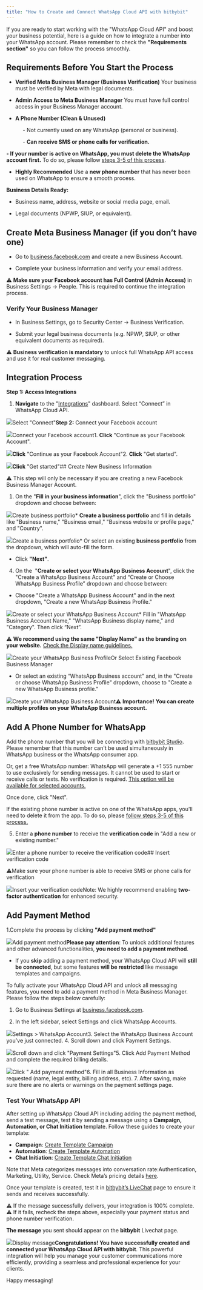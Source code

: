 ```yaml
---
title: "How to Create and Connect WhatsApp Cloud API with bitbybit"
---
```


If you are ready to start working with the "WhatsApp Cloud API" and boost your business potential, here is a guide on how to integrate a number into your WhatsApp account. Please remember to check the **"Requirements section"** so you can follow the process smoothly.

## Requirements Before You Start the Process

* **Verified Meta Business Manager (Business Verification)** Your business must be verified by Meta with legal documents.  
  

* **Admin Access to Meta Business Manager** You must have full control access in your Business Manager account.  
  

* **A Phone Number (Clean & Unused)**‍

            - Not currently used on any WhatsApp (personal or business).

            - **Can receive SMS or phone calls for verification.**

 **- If your number is active on WhatsApp, you must delete the WhatsApp account first.** To do so, please follow [steps 3-5 of this process](https://developers.facebook.com/docs/whatsapp/on-premises/get-started/migrate-existing-whatsapp-number-to-a-business-account).  


* **Highly Recommended** Use a **new phone number** that has never been used on WhatsApp to ensure a smooth process.

**Business Details Ready:**

* Business name, address, website or social media page, email.  
  

* Legal documents (NPWP, SIUP, or equivalent).

## **Create Meta Business Manager (if you don’t have one)**

* Go to [business.facebook.com](http://business.facebook.com) and create a new Business Account.  
  

* Complete your business information and verify your email address.

⚠️ **Make sure your Facebook account has Full Control (Admin Access)** in Business Settings → People. This is required to continue the integration process.

### **Verify Your Business Manager**

* In Business Settings, go to Security Center → Business Verification.  
  

* Submit your legal business documents (e.g. NPWP, SIUP, or other equivalent documents as required).

⚠️ **Business verification is mandatory** to unlock full WhatsApp API access and use it for real customer messaging.

## Integration Process

**Step 1: Access Integrations**

1. **Navigate** to the "[Integrations](https://app.bitbybit.studio/integrations)" dashboard. Select “Connect” in WhatsApp Cloud API.   


![](https://cdn.prod.website-files.com/659655f5b20d395a5c69efcf/6718b7bcfe70aa720df08dd4_66ea7da570f8e3beace6f779_AD_4nXcwSOk5VSCE80F6VLfH8itQy8V5rvaIB2K18hZHvpR4oa6X0LW0J9slI6EQ_fXJpM8t8fbMIu0amqx3DZX_YGTi-xIb_Kz8C5PwtavVBs_e8osflehX3c5u0MNJ7EZrpDkPzysP-kmYMqhXH-Swn1g8CV3i.png)Select "Connect"**Step 2:** Connect your Facebook account

![](https://cdn.prod.website-files.com/659655f5b20d395a5c69efcf/677cf076c370844afa6ee140_AD_4nXfWE9QU6xkpCBLjCvp-Q2MKs9WSm7cSUR1Z7_QuaWhWQsS-VD8I79S66LZldHfy-GzBikWqG8wBo9xxAYdToIgcz_5qvVoVfwm8JQ-d0Nw7G5GqPNdQUomVIE1x61hEgPft8rWtoQ.png)Connect your Facebook account1. **Click**  "Continue as your Facebook Account".  


![](https://cdn.prod.website-files.com/659655f5b20d395a5c69efcf/6718b7bcfe70aa720df08de4_66ea7da4e9f6501794ec8f13_AD_4nXfmST4UcmewREfxGVVNuT-eIgvOHE5DyhGGJbj97gDiWm4hIZ4LsEdpjD1d_nFS3kLyxzcjpvjlWX5ltnUi0KE19CrZc_gfygTCtdHlqiMGfH48-7R6GJhS9adSRauES0hTKby6NH8D8JmxcpFLeTC-MPel.png)**Click**  "Continue as your Facebook Account"2. **Click** "Get started".  


![](https://cdn.prod.website-files.com/659655f5b20d395a5c69efcf/6718b7bcfe70aa720df08dfb_66ea7da4489cc0a4a6fc4d3a_AD_4nXfdNd0acCJYgSy5XtwkvUfuY_zf8HDIoBconyYM0hD6NvCC2182ahONNod6pnDMh_M9GKNQ_R84qFm5HLvffp0HogIZ2W8qZjUVDRrkkkU8qH9ij3lbQHMqrAVWeskVTC1Lc9gFBMxBl0qqGA3gZG73cPk7.png)**Click** "Get started"## Create New Business Information

⚠️ This step will only be necessary if you are creating a new Facebook Business Manager Account.

1. On the "**Fill in your business information**", click the "Business portfolio" dropdown and choose between:

![](https://cdn.prod.website-files.com/659655f5b20d395a5c69efcf/6718b7bcfe70aa720df08ddd_66ea7da4b7004f0c73a59a0c_AD_4nXcwDB3Prhf_J5GG1mO2qKu3rx902yoClrUXaNyFYlStd8gMPYIikbtR6soF9LU9czZPQ9jehJEXM5RsLlTAOCVNxRYKoDHzlII4QLWRZyqKxwKcpzhxEeDJ4a_rxLtVlAEtWcbib4iXjxU7Uwx360Y40aZ0.png)Create business portfolio* **Create a business portfolio** and fill in details like "Business name," "Business email," "Business website or profile page," and "Country".  


![](https://cdn.prod.website-files.com/659655f5b20d395a5c69efcf/6718b7bcfe70aa720df08dda_66ea7da436b088acb36dabba_AD_4nXfBPq2BEqdtztaRnmDhhUqtn8EwhpFkGCbvrhERmiFmVpIEZlwL4q1j9LNwGS_vp9QnvStTGjau62ffpl_lupFhuaXuykYEHFjkN6ytw_jNkPxUnku0-YoB_VP0HXv7vagHufmoY9IIxsmbsUJe5OX3XA8.png)Create a business portfolio* Or select an existing **business portfolio** from the dropdown, which will auto-fill the form.
* Click **"Next"**.

4. On the  "**Create or select your WhatsApp Business Account**", click the "Create a WhatsApp Business Account" and “Create or Choose WhatsApp Business Profile” dropdown and choose between:

* Choose "Create a WhatsApp Business Account" and in the next dropdown, "Create a new WhatsApp Business Profile."  


![](https://cdn.prod.website-files.com/659655f5b20d395a5c69efcf/6718b7bcfe70aa720df08dfe_66ea7da4c3b90a9271e54982_AD_4nXdt9oJpqyArXRJG8PQqcBc9gSu1K_iScFiZu2iSW-yQLyPZ1oZq9crYLrU3tlPIC63dtaTzwvdxqQ8u7Sg-yPFcDhfr2fwuBzuUhwQna1gvOgYFakZJ8OPej_yPHWtwxSFZA9VwSgCHoAMhSmOoopCtuZEP.png)Create or select your WhatsApp Business Account* Fill in "WhatsApp Business Account Name," "WhatsApp Business display name," and "Category". Then click “Next”.  
  
⚠️ **We recommend using the same "Display Name" as the branding on your website.** [Check the Display name guidelines.](https://www.facebook.com/business/help/757569725593362)

![](https://cdn.prod.website-files.com/659655f5b20d395a5c69efcf/6718b7bcfe70aa720df08de1_66ea7da4c0f47825f5bc5238_AD_4nXeXm6O-nQqdiD7KdD6r-o9kkJM6urAqy294WUOmTw5iNiGPa79TROlquj-QkwOXhdTRvOsJrJO0X2LrRjPlO9w_kMgT9vAi_2XqVdzLJLWQcrHbTSivjjrVB21CEP59fwrQb-OGPlhtfuvHY1OL03XTutT9.png)Create your WhatsApp Business ProfileOr Select Existing Facebook Business Manager

* Or select an existing “WhatsApp Business account” and, in the "Create or choose WhatsApp Business Profile" dropdown, choose to "Create a new WhatsApp Business profile."  


![](https://cdn.prod.website-files.com/659655f5b20d395a5c69efcf/6718b7bcfe70aa720df08df8_66ea7da4525bb69c0d6a4f9f_AD_4nXdkjDysr1vz0wLQnBQafYJd5WdeB69B2jh6Yhvk01heLANe5TfLjC_j6VoqgFBrQssbXxuZUTR-U2jiiSbStHc9mZXezkuhIABEmf6PP1-n_pCbcigBI3n_eloJM5J29o8n5r14NUm81kKHNUWkHTaZGC5X.png)Create your WhatsApp Business Account⚠️ **Importance!** **You can create multiple profiles on your WhatsApp Business account.**

## Add A Phone Number for WhatsApp

Add the phone number that you will be connecting with [bitbybit Studio](https://app.bitbybit.studio/integrations). Please remember that this number can't be used simultaneously in WhatsApp business or the WhatsApp consumer app.

Or, get a free WhatsApp number: WhatsApp will generate a +1 555 number to use exclusively for sending messages. It cannot be used to start or receive calls or texts. No verification is required. [This option will be available for selected accounts.](https://developers.facebook.com/docs/whatsapp/embedded-signup/#555-business-phone-numbers)

Once done, click "Next".

If the existing phone number is active on one of the WhatsApp apps, you'll need to delete it from the app. To do so, please [follow steps 3-5 of this process.](https://developers.facebook.com/docs/whatsapp/on-premises/get-started/migrate-existing-whatsapp-number-to-a-business-account)

5. Enter a **phone number** to receive the **verification code** in "Add a new or existing number."  


![](https://cdn.prod.website-files.com/659655f5b20d395a5c69efcf/6718b7bdfe70aa720df08e44_66ea7da4f99ef4e8a84a839c_AD_4nXe61a2Nm_rG42OAKPD7zcEeTrlfOdBhvVaZFoSCBrYYsLE6v-eX4XdwyP5Dbb60GCYBtNcg6ylA9DK_de_XsKnYZiuKqGIW4QSbMwIxqiPDCbqPiJdpNm5Ga0LZCYhx2LC0PhbJedvEJ1t0q-paH2IpNjl2.png)Enter a phone number to receive the verification code## Insert verification code

⚠️Make sure your phone number is able to receive SMS or phone calls for verification  


![](https://cdn.prod.website-files.com/659655f5b20d395a5c69efcf/6718b7bcfe70aa720df08df5_66ea7da44dfeeddb123b6800_AD_4nXfNpUGSm892b4ekXK4afxjh83yR74BRZaTzRV7FOziHt9iSD-62XlQzmv93roDikkFJo7JimUvp3BQwyw-vufV69K9gpRi7XqpcvyuUC1srThdz8_757WONzNZRfe9BtlBeUr1RA6mCUZ-tYzoqiN8Bjuw.png)Insert your verification codeNote: We highly recommend enabling **two-factor authentication** for enhanced security.

## **Add Payment Method**

1.Complete the process by clicking **"Add payment method"**  


![](https://cdn.prod.website-files.com/659655f5b20d395a5c69efcf/6718b7bcfe70aa720df08dd7_66ea7da4ac7fd18cba60ec23_AD_4nXdtSUa4sXSKlLPBct5APXAgOvJArqctrFgBhootvJe7u5esW_BE1gZ0Hv15sn_qFAPjGgxcYL3C8QPmFNcCkR61YXiM2DRX2P97VjbkgTo0t_G7hq0zFuN8m84uCGRW-C-1lk21y43TeHidqjTFy11G28k.png)Add payment method**Please pay attention**: To unlock additional features and other advanced functionalities, **you need to add a payment method**.

* If you **skip** adding a payment method, your WhatsApp Cloud API will **still be connected**, but some features **will be restricted** like message templates and campaigns.

To fully activate your WhatsApp Cloud API and unlock all messaging features, you need to add a payment method in Meta Business Manager. Please follow the steps below carefully:

1. Go to Business Settings at [business.facebook.com](https://business.facebook.com).  

2. In the left sidebar, select Settings and click WhatsApp Accounts.  


![](https://cdn.prod.website-files.com/659655f5b20d395a5c69efcf/685ba63930e1dc7bd06e6b4c_AD_4nXdVGgD5ifgQeROTejJS39yprpCQ6SEP-oMEXk087Jv0Dh-oRJT8i-QAa5nRTTWLLJJBT7mEz-Hv5HiNPvmpVmRPjrGVCqH2zlGYCUfoFqSJaARvUkHzY_lkq3xCMUC3_Tl9ZwzIDg.png)Settings > WhatsApp Account3. Select the WhatsApp Business Account you’ve just connected.
4. Scroll down and click Payment Settings.

![](https://cdn.prod.website-files.com/659655f5b20d395a5c69efcf/685ba63930e1dc7bd06e6b52_AD_4nXeuVSkVCk-CGVrCJVafqAxcBrrztSSKLyWFhoOjcje2u5ogbGNHK5lZ9y9VqNfZCim4k3ShJqFwl04_M284jy26a_zvSv_b4zp8PU7HtRHggYYJhAsECfrxTWqTzohpq9rqfSmPlg.png)Scroll down and click "Payment Settings"5. Click Add Payment Method and complete the required billing details.  


![](https://cdn.prod.website-files.com/659655f5b20d395a5c69efcf/685ba63930e1dc7bd06e6b55_AD_4nXcoSVVSHp_PMDAXvmJkvh_irThZgrBGp8OJvyuQosooTFTPdw2YqNJIxYZlKXHqB76bhL1Cu4O4tTasD3JmRWvB7d1iIeXsNYWJVEDjs9_vr-XfYC90X2aGgk7hbhny0r45BqAD2A.png)Click " Add payment method"6. Fill in all Business Information as requested (name, legal entity, billing address, etc).
7. After saving, make sure there are no alerts or warnings on the payment settings page.

### **Test Your WhatsApp API**

After setting up WhatsApp Cloud API including adding the payment method, send a test message, test it by sending a message using a **Campaign, Automation, or Chat Initiation** template. Follow these guides to create your template:

* **Campaign**: [Create Template Campaign](http://www.bitbybit.studio/knowledge-base/how-to-create-a-message-template-campaign-for-whatsapp-api)
* **Automation**: [Create Template Automation](http://www.bitbybit.studio/knowledge-base/how-to-create-a-message-template-for-whatsapp-business-app-automation%20WA%20API)
* **Chat Initiation**: [Create Template Chat Initiation](http://www.bitbybit.studio/knowledge-base/how-to-create-a-chat-initiation-template)

Note that Meta categorizes messages into conversation rate:Authentication, Marketing, Utility, Service. Check Meta’s pricing details [here](https://business.whatsapp.com/products/platform-pricing). 

Once your template is created, test it in [bitbybit’s LiveChat](https://app.bitbybit.studio/bitchat/livechat) page to ensure it sends and receives successfully.

**⚠️** If the message successfully delivers, your integration is 100% complete.  
**⚠️** If it fails, recheck the steps above, especially your payment status and phone number verification.

**The message** you sent should appear on the **bitbybit** Livechat page.

![](https://cdn.prod.website-files.com/659655f5b20d395a5c69efcf/67e4fa1ea378e5dd1d040d45_AD_4nXceWW6XfP7Tr_e3FpAWL7gW_-Z3OoHEk0dgFw2ROI3SggXuoBYOs2-2Q90Op3leHrVWCAtRPEE9u_B6e80gAidtQWkBcU4hCqCxlti0B3h59Z8E7-v1JLi2CfmMja0rKO22zVDSRw.jpeg)Display message**Congratulations! You have successfully created and connected your WhatsApp Cloud API with bitbybit**. This powerful integration will help you manage your customer communications more efficiently, providing a seamless and professional experience for your clients.

Happy messaging!
